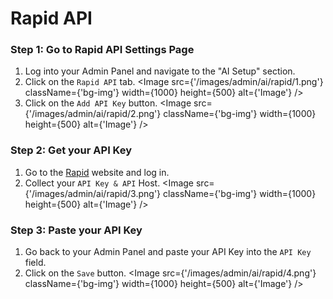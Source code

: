 
# Rapid API

### Step 1: Go to Rapid API Settings Page
1. Log into your Admin Panel and navigate to the "AI Setup" section.
2. Click on the `Rapid API` tab.
<Image src={'/images/admin/ai/rapid/1.png'} className={'bg-img'} width={1000} height={500} alt={'Image'} />
3. Click on the `Add API Key` button.
<Image src={'/images/admin/ai/rapid/2.png'} className={'bg-img'} width={1000} height={500} alt={'Image'} />

### Step 2: Get your API Key
1. Go to the [Rapid](https://rapidapi.com/restyler/api/article-extractor-and-summarizer) website and log in.
2. Collect your `API Key & API` Host.
<Image src={'/images/admin/ai/rapid/3.png'} className={'bg-img'} width={1000} height={500} alt={'Image'} />

### Step 3: Paste your API Key
1. Go back to your Admin Panel and paste your API Key into the `API Key` field.
2. Click on the `Save` button.
<Image src={'/images/admin/ai/rapid/4.png'} className={'bg-img'} width={1000} height={500} alt={'Image'} />
